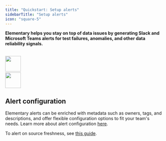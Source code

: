 ```yaml
---
title: "Quickstart: Setup alerts"
sidebarTitle: "Setup alerts"
icon: "square-5"
---
```


**Elementary helps you stay on top of data issues by generating Slack and Microsoft Teams alerts for test failures, anomalies, and other data reliability signals.**

<Snippet file="alerts/alerts-introduction.mdx" />

<CardGroup cols={2}>
  <Card
    title="Setup alerts on Slack"
    iconType="solid"
    href="/oss/guides/alerts/send-slack-alerts"
  >
  <br />
  <img
    noZoom
    width="50"
    src="https://res.cloudinary.com/dvmtceykh/image/upload/v1707817559/zdlkzpd7wfot3je5zcbt.png"
  />
  </Card>
  <Card
    title="Setup alerts on MS Teams"
    iconType="solid"
    href="/oss/guides/alerts/send-teams-alerts"
  >
  <br />
  <img
      noZoom
      width="50"
      src="https://res.cloudinary.com/dvmtceykh/image/upload/v1707817559/m7o762irx6bfc0ts8e0j.png"
    />
  </Card>
</CardGroup>

## Alert configuration

Elementary alerts can be enriched with metadata such as owners, tags, and descriptions, and offer flexible configuration options to fit your team's needs. Learn more about alert configuration [here](/oss/guides/alerts/alerts-configuration).

To alert on source freshness, see [this guide](/oss/guides/collect-dbt-source-freshness).

